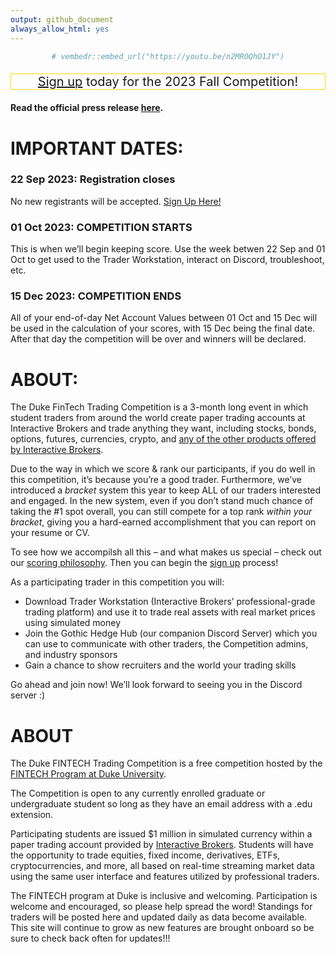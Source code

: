 ```yaml
---
output: github_document
always_allow_html: yes
---
```

<div style="display:block; text-align:center">
```r
# vembedr::embed_url("https://youtu.be/n2MROQhO1JY")
```
</div>

<p style = "text-align:center; font-size:20px; border: 1px solid gold">[Sign up](https://gothic-hedge-society.github.io/fintech.trading.competition/articles/sign_up.html) today for the 2023 Fall Competition!
</p>

**Read the official press release [here](https://fintech.meng.duke.edu/news/students-around-world-are-invited-sign-duke-fintech-trading-competition).**

# IMPORTANT DATES:

### 22 Sep 2023: Registration closes
No new registrants will be accepted. [Sign Up Here!](https://gothic-hedge-society.github.io/fintech.trading.competition/articles/sign_up.html)

### 01 Oct 2023: COMPETITION STARTS
This is when we'll begin keeping score. Use the week betwen 22 Sep and 01 Oct 
to get used to the Trader Workstation, interact on Discord, troubleshoot, etc.

###  15 Dec 2023: COMPETITION ENDS
All of your end-of-day Net Account Values between 01 Oct and 15 Dec will be 
used in the calculation of your scores, with 15 Dec being the final date. After 
that day the competition will be over and winners will be declared. 


# ABOUT:

The Duke FinTech Trading Competition is a 3-month long event in which student
traders from around the world create paper trading accounts at Interactive 
Brokers and trade anything they want, including stocks, bonds, options, futures,
currencies, crypto, and [any of the other products offered by Interactive 
Brokers](https://www.interactivebrokers.com/en/trading/products-invest-prod.php).

Due to the way in which we score & rank our participants, if you do well in this competition, it's because you're a good trader. Furthermore, we've introduced a
*bracket* system this year to keep ALL of our traders interested and engaged. In
the new system, even if you don't stand much chance of taking the #1 spot
overall, you can still compete for a top rank *within your bracket*, giving you
a hard-earned accomplishment that you can report on your resume or CV.

To see how we accompilsh all this -- and what makes us special -- check out our [scoring philosophy](https://gothic-hedge-society.github.io/fintech.trading.competition/articles/Scoring.html). Then you can begin the [sign up](https://gothic-hedge-society.github.io/fintech.trading.competition/articles/sign_up.html) process!

As a participating trader in this competition you will:

  - Download Trader Workstation (Interactive Brokers' professional-grade trading
    platform) and use it to trade real assets with real market prices using 
    simulated money
  - Join the Gothic Hedge Hub (our companion Discord Server) which you can use 
    to communicate with other traders, the Competition admins, and industry 
    sponsors
  - Gain a chance to show recruiters and the world your trading skills
  
Go ahead and join now! We'll look forward to seeing you in the Discord server :)

# ABOUT
The Duke FINTECH Trading Competition is a free competition hosted by the [FINTECH Program at Duke University](https://fintech.meng.duke.edu/).

The Competition is open to any currently enrolled graduate or undergraduate
student so long as they have an email address with a .edu extension. 

Participating students are issued $1 million in simulated currency within a
paper trading account provided by [Interactive Brokers](https://www.interactivebrokers.com/en/trading/products-invest-prod.php).
Students will have the opportunity to trade equities, fixed income, derivatives,
ETFs, cryptocurrencies, and more, all based on real-time streaming market data
using the same user interface and features utilized by professional traders.

The FINTECH program at Duke is inclusive and welcoming. Participation is welcome
and encouraged, so please help spread the word! Standings for traders will be posted here and updated daily as data become available. This site will continue to grow as 
new features are brought onboard so be sure to check back often for updates!!!
